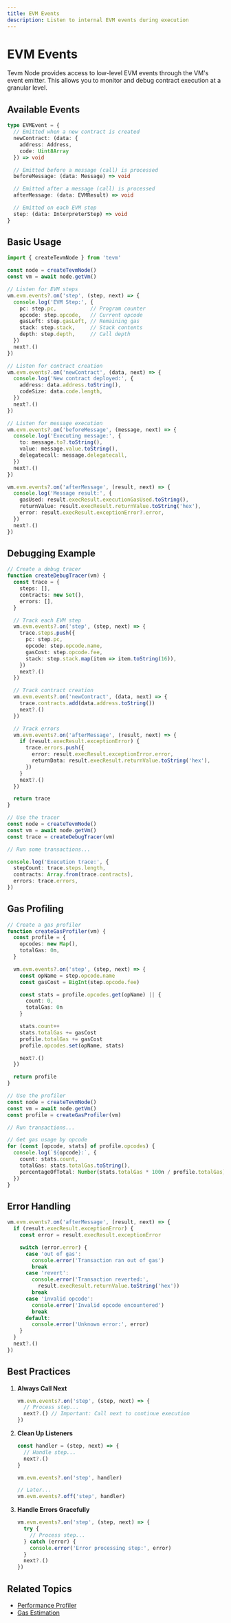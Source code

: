 ```yaml
---
title: EVM Events
description: Listen to internal EVM events during execution
---
```


# EVM Events

Tevm Node provides access to low-level EVM events through the VM's event emitter. This allows you to monitor and debug contract execution at a granular level.

## Available Events

```ts
type EVMEvent = {
  // Emitted when a new contract is created
  newContract: (data: {
    address: Address,
    code: Uint8Array
  }) => void

  // Emitted before a message (call) is processed
  beforeMessage: (data: Message) => void

  // Emitted after a message (call) is processed
  afterMessage: (data: EVMResult) => void

  // Emitted on each EVM step
  step: (data: InterpreterStep) => void
}
```

## Basic Usage

```ts
import { createTevmNode } from 'tevm'

const node = createTevmNode()
const vm = await node.getVm()

// Listen for EVM steps
vm.evm.events?.on('step', (step, next) => {
  console.log('EVM Step:', {
    pc: step.pc,           // Program counter
    opcode: step.opcode,   // Current opcode
    gasLeft: step.gasLeft, // Remaining gas
    stack: step.stack,     // Stack contents
    depth: step.depth,     // Call depth
  })
  next?.()
})

// Listen for contract creation
vm.evm.events?.on('newContract', (data, next) => {
  console.log('New contract deployed:', {
    address: data.address.toString(),
    codeSize: data.code.length,
  })
  next?.()
})

// Listen for message execution
vm.evm.events?.on('beforeMessage', (message, next) => {
  console.log('Executing message:', {
    to: message.to?.toString(),
    value: message.value.toString(),
    delegatecall: message.delegatecall,
  })
  next?.()
})

vm.evm.events?.on('afterMessage', (result, next) => {
  console.log('Message result:', {
    gasUsed: result.execResult.executionGasUsed.toString(),
    returnValue: result.execResult.returnValue.toString('hex'),
    error: result.execResult.exceptionError?.error,
  })
  next?.()
})
```

## Debugging Example

```ts
// Create a debug tracer
function createDebugTracer(vm) {
  const trace = {
    steps: [],
    contracts: new Set(),
    errors: [],
  }

  // Track each EVM step
  vm.evm.events?.on('step', (step, next) => {
    trace.steps.push({
      pc: step.pc,
      opcode: step.opcode.name,
      gasCost: step.opcode.fee,
      stack: step.stack.map(item => item.toString(16)),
    })
    next?.()
  })

  // Track contract creation
  vm.evm.events?.on('newContract', (data, next) => {
    trace.contracts.add(data.address.toString())
    next?.()
  })

  // Track errors
  vm.evm.events?.on('afterMessage', (result, next) => {
    if (result.execResult.exceptionError) {
      trace.errors.push({
        error: result.execResult.exceptionError.error,
        returnData: result.execResult.returnValue.toString('hex'),
      })
    }
    next?.()
  })

  return trace
}

// Use the tracer
const node = createTevmNode()
const vm = await node.getVm()
const trace = createDebugTracer(vm)

// Run some transactions...

console.log('Execution trace:', {
  stepCount: trace.steps.length,
  contracts: Array.from(trace.contracts),
  errors: trace.errors,
})
```

## Gas Profiling

```ts
// Create a gas profiler
function createGasProfiler(vm) {
  const profile = {
    opcodes: new Map(),
    totalGas: 0n,
  }

  vm.evm.events?.on('step', (step, next) => {
    const opName = step.opcode.name
    const gasCost = BigInt(step.opcode.fee)

    const stats = profile.opcodes.get(opName) || {
      count: 0,
      totalGas: 0n
    }

    stats.count++
    stats.totalGas += gasCost
    profile.totalGas += gasCost
    profile.opcodes.set(opName, stats)

    next?.()
  })

  return profile
}

// Use the profiler
const node = createTevmNode()
const vm = await node.getVm()
const profile = createGasProfiler(vm)

// Run transactions...

// Get gas usage by opcode
for (const [opcode, stats] of profile.opcodes) {
  console.log(`${opcode}:`, {
    count: stats.count,
    totalGas: stats.totalGas.toString(),
    percentageOfTotal: Number(stats.totalGas * 100n / profile.totalGas),
  })
}
```

## Error Handling

```ts
vm.evm.events?.on('afterMessage', (result, next) => {
  if (result.execResult.exceptionError) {
    const error = result.execResult.exceptionError

    switch (error.error) {
      case 'out of gas':
        console.error('Transaction ran out of gas')
        break
      case 'revert':
        console.error('Transaction reverted:',
          result.execResult.returnValue.toString('hex'))
        break
      case 'invalid opcode':
        console.error('Invalid opcode encountered')
        break
      default:
        console.error('Unknown error:', error)
    }
  }
  next?.()
})
```

## Best Practices

1. **Always Call Next**
   ```ts
   vm.evm.events?.on('step', (step, next) => {
     // Process step...
     next?.() // Important: Call next to continue execution
   })
   ```

2. **Clean Up Listeners**
   ```ts
   const handler = (step, next) => {
     // Handle step...
     next?.()
   }

   vm.evm.events?.on('step', handler)

   // Later...
   vm.evm.events?.off('step', handler)
   ```

3. **Handle Errors Gracefully**
   ```ts
   vm.evm.events?.on('step', (step, next) => {
     try {
       // Process step...
     } catch (error) {
       console.error('Error processing step:', error)
     }
     next?.()
   })
   ```

## Related Topics
- [Performance Profiler](../advanced/performance-profiler)
- [Gas Estimation](../api/methods)